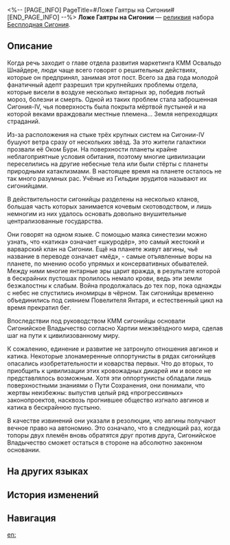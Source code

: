 <%-- [PAGE_INFO]
PageTitle=#Ложе Гаятры на Сигонии#
[END_PAGE_INFO] --%>
{{Реликвия Инфобокс
|id          = 63135
|Изображение = Предмет Ложе Гаятры на Сигонии.png
|Набор       = Бесплодная Сигония
|Предмет     = Планарная сфера
|Упоминания  = 
}}
{{Описание|Внутри запечатана наиболее благоприятная для проживания зона на Сигонии-IV - необитаемая пустыня Ложе Матери. Треокая Гаятра молчалива и скромна, и её огромное тело заключает в объятия всё живое и мёртвое на Сигонии.}}
'''Ложе Гаятры на Сигонии''' — [[реликвия]] набора [[Бесплодная Сигония]].

==Описание==
Когда речь заходит о главе отдела развития маркетинга КММ Освальдо Шнайдере, люди чаще всего говорят о решительных действиях, которые он предпринял, занимая этот пост. Всего за два года молодой фанатичный адепт разрешил три крупнейших проблемы отдела, которые висели в воздухе несколько янтарных эр, победив лютый мороз, болезни и смерть. Одной из таких проблем стала заброшенная Сигония-IV, чья поверхность была покрыта мёртвой пустыней и на которой веками враждовали местные племена... Земля непреходящих страданий.

Из-за расположения на стыке трёх крупных систем на Сигонии-IV бушуют ветра сразу от нескольких звёзд. За это жители галактики прозвали её Оком Бури. На поверхности планеты крайне неблагоприятные условия обитания, поэтому многие цивилизации переселились на другие небесные тела или были стёрты с планеты природными катаклизмами. В настоящее время на планете осталось не так много разумных рас. Учёные из Гильдии эрудитов называют их сигонийцами.

В действительности сигонийцы разделены на несколько кланов, большая часть которых занимается кочевым скотоводством, и лишь немногим из них удалось основать довольно внушительные централизованные государства.

Они говорят на одном языке. С помощью маяка синестезии можно узнать, что «катика» означает «шкуродёр», это самый жестокий и варварский клан на Сигонии. Ещё на планете живут авгины, чьё название в переводе означает «мёд», - самые отъявленные воры на планете, по мнению особо упрямых и консервативных обывателей. Между ними многие янтарные эры царит вражда, в результате которой в бескрайних пустошах пролилось немало крови, ведь эти земли безжалостны к слабым. Война продолжалась до тех пор, пока однажды с небес не спустились иномирцы в чёрном. Так сигонийцы временно объединились под сиянием Повелителя Янтаря, и естественный цикл на время прекратил бег.

Впоследствии под руководством КММ сигонийцы основали Сигонийское Владычество согласно Хартии межзвёздного мира, сделав шаг на пути к цивилизованному миру.

К сожалению, единение и развитие не затронуло отношения авгинов и катика. Некоторые злонамеренные оппортунисты в рядах сигонийцев опасались изобретательности и коварства первых. Что до вторых, то приобщить к цивилизации этих кровожадных дикарей им и вовсе не представлялось возможным. Хотя эти оппортунисты обладали лишь поверхностными знаниями о Пути Сохранения, они понимали, что жертвы неизбежны: выпустив целый ряд «прогрессивных» законопроектов, насквозь прогнившее общество изгнало авгинов и катика в бескрайнюю пустыню.

В качестве извинений они указали в резолюции, что авгины получают вечное право на автономию. Это означало, что в следующий раз, когда топоры двух племён вновь обратятся друг против друга, Сигонийское Владычество сможет остаться в стороне на абсолютно законном основании.

==На других языках==
{{На других языках
|en   = Sigonia's Gaiathra Berth
|zhs  = 茨冈尼亚的母神卧榻
|zht  = 茨岡尼亞的母神臥榻
|ja   = ツガンニヤの{{Rubi|地母神|ちぼしん}}の{{Rubi|寝台|しんだい}}
|ko   = 츠가냐의 지모신 침상
|es   = Diván de Gaiathra de Sigonia
|fr   = Siège de la Déesse-mère de Sigonia
|ru   = Ложе Гаятры на Сигонии
|th   = Sigonia's Gaiathra Berth
|vi   = Giường Mẹ Gaiathra Sigonia
|de   = Liege der sigonischen Muttergöttin
|id   = Sigonia's Gaiathra Berth
|pt   = Sigonia: Leito de Gaiathra
}}

==История изменений==
{{История изменений|3.5}}

==Навигация==
{{Набор Реликвий Навбокс|Бесплодная Сигония}}

[[en:]]